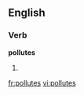 
==English==

===Verb===
'''pollutes'''

# {{third-person singular of|[[pollute]]}}

[[fr:pollutes]]
[[vi:pollutes]]
